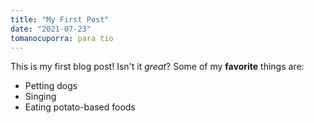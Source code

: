```yaml
---
title: "My First Post"
date: "2021-07-23"
tomanocuporra: para tio
---
```

This is my first blog post! Isn't it *great*?
Some of my **favorite** things are:
* Petting dogs
* Singing
* Eating potato-based foods